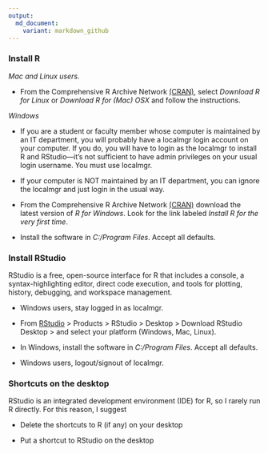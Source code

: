 ```yaml
---
output:
  md_document:
    variant: markdown_github
---
```




### Install R

_Mac and Linux users._  

- From the Comprehensive R Archive Network  [(CRAN)](http://cran.us.r-project.org/), select _Download R for Linux_ or _Download R for (Mac) OSX_ and follow the instructions. 

_Windows_ 

- If you are a student or faculty member whose computer is maintained by an IT department, you will probably have a localmgr login account on your computer. If you do, you will have to login as the localmgr to install R and RStudio---it's not sufficient to have admin privileges on your usual login username. You must use localmgr. 

- If your computer is NOT maintained by an IT department, you can ignore the localmgr and just login in the usual way. 

- From the Comprehensive R Archive Network  [(CRAN)](http://cran.us.r-project.org/) download the latest version of _R for Windows_. Look for the link labeled _Install R for the very first time_. 

- Install the software in _C:/Program Files_. Accept all defaults. 



### Install RStudio

RStudio is a free, open-source interface for R that includes a console, a syntax-highlighting editor, direct code execution, and tools for plotting, history, debugging, and workspace management. 

- Windows users, stay logged in as localmgr. 

- From [RStudio](http://www.rstudio.com/) > Products > RStudio > Desktop > Download RStudio Desktop > and select your platform (Windows, Mac, Linux). 

- In Windows, install the software in  _C:/Program Files_. Accept all defaults. 

- Windows users, logout/signout of localmgr. 



### Shortcuts on the desktop

RStudio is an integrated development environment (IDE) for R, so I rarely run R directly. For this reason, I suggest

- Delete the shortcuts to R (if any) on your desktop 

- Put a shortcut to RStudio on the desktop 






